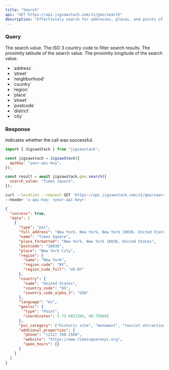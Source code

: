 ```yaml
---
title: "Search"
api: "GET https://api.jigsawstack.com/v1/geo/search"
description: "Effortlessly search for addresses, places, and points of interest."
---
```


### Query

<ParamField query="search_value" type="string" required>
  The search value.
</ParamField>

<ParamField query="country_code" type="string">
  The ISO 3 country code to filter search results.
</ParamField>

<ParamField query="proximity_lat" type="string">
  The proximity latitude of the search value.
</ParamField>

<ParamField query="proximity_lng" type="string">
  The proximity longitude of the search value.
</ParamField>

<ParamField query="types" type="string">
  <ul>
    <li>`address`</li>
    <li>`street`</li>
    <li>`neighborhood`</li>
    <li>`country`</li>
    <li>`region`</li>
    <li>`place`</li>
    <li>`street`</li>
    <li>`postcode`</li>
    <li>`district`</li>
    <li>`city`</li>
  </ul>
</ParamField>

<Snippet file="header.mdx" />

### Response

<ResponseField name="success" type="boolean">
  Indicates whether the call was successful.
</ResponseField>

<RequestExample>

```javascript Node.js
import { JigsawStack } from "jigsawstack";

const jigsawstack = JigsawStack({
  apiKey: "your-api-key",
});

const result = await jigsawstack.geo.search({
  search_value: "Times square",
});
```

```bash cURL
curl --location --request GET 'https://api.jigsawstack.com/v1/geo/search?search_value=Times square' \
--header 'x-api-key: <your-api-key>'
```

</RequestExample>

<ResponseExample>

```json Response
{
  "success": true,
  "data": [
    {
      "type": "poi",
      "full_address": "New York, New York, New York 10036, United States",
      "name": "Times Square",
      "place_formatted": "New York, New York 10036, United States",
      "postcode": "10036",
      "place": "New York City",
      "region": {
        "name": "New York",
        "region_code": "NY",
        "region_code_full": "US-NY"
      },
      "country": {
        "name": "United States",
        "country_code": "US",
        "country_code_alpha_3": "USA"
      },
      "language": "en",
      "geoloc": {
        "type": "Point",
        "coordinates": [-73.9851204, 40.75889]
      },
      "poi_category": ["historic site", "monument", "tourist attraction"],
      "addtional_properties": {
        "phone": "(212) 768-1560",
        "website": "https://www.timessquarenyc.org",
        "open_hours": {}
      }
    }
  ]
}
```

</ResponseExample>
